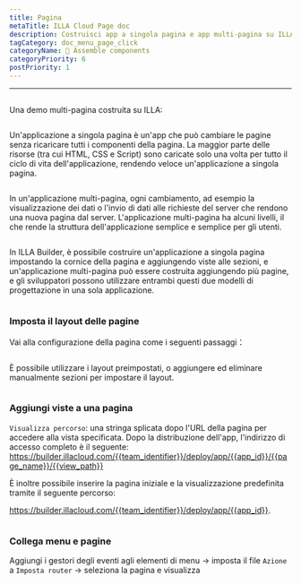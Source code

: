 ```yaml
---
title: Pagina
metaTitle: ILLA Cloud Page doc
description: Costruisci app a singola pagina e app multi-pagina su ILLA
tagCategory: doc_menu_page_click
categoryName: 🧬 Assemble components
categoryPriority: 6
postPriority: 1
---
```


* * *

## <Heading hidden>Pagina</Heading>

Una demo multi-pagina costruita su ILLA: 

<img src='https://cdn.illacloud.com/official-website/img/docs/assemble/page1.gif' alt="" />

Un'applicazione a singola pagina è un'app che può cambiare le pagine senza ricaricare tutti i componenti della pagina. La maggior parte delle risorse (tra cui HTML, CSS e Script) sono caricate solo una volta per tutto il ciclo di vita dell'applicazione, rendendo veloce un'applicazione a singola pagina.

<img src='https://cdn.illacloud.com/official-website/img/docs/assemble/page2.png' alt="" />

In un'applicazione multi-pagina, ogni cambiamento, ad esempio la visualizzazione dei dati o l'invio di dati alle richieste del server che rendono una nuova pagina dal server. L'applicazione multi-pagina ha alcuni livelli, il che rende la struttura dell'applicazione semplice e semplice per gli utenti.

<img src='https://cdn.illacloud.com/official-website/img/docs/assemble/page3.png' alt="" />

In ILLA Builder, è possibile costruire un'applicazione a singola pagina impostando la cornice della pagina e aggiungendo viste alle sezioni, e un'applicazione multi-pagina può essere costruita aggiungendo più pagine, e gli sviluppatori possono utilizzare entrambi questi due modelli di progettazione in una sola applicazione.

<img src='https://cdn.illacloud.com/official-website/img/docs/assemble/page4.png' alt="" />

### Imposta il layout delle pagine

Vai alla configurazione della pagina come i seguenti passaggi：

<img src='https://cdn.illacloud.com/official-website/img/docs/assemble/page5.png' alt="" />

È possibile utilizzare i layout preimpostati, o aggiungere ed eliminare manualmente sezioni per impostare il layout. 

<img src='https://cdn.illacloud.com/official-website/img/docs/assemble/page6.gif' alt="" />

### Aggiungi viste a una pagina

`Visualizza percorso`: una stringa splicata dopo l'URL della pagina per accedere alla vista specificata. Dopo la distribuzione dell'app, l'indirizzo di accesso completo è il seguente: https://builder.illacloud.com/{{team_identifier}}/deploy/app/{{app_id}}/{{page_name}}/{{view_path}}

È inoltre possibile inserire la pagina iniziale e la visualizzazione predefinita tramite il seguente percorso:

https://builder.illacloud.com/{{team_identifier}}/deploy/app/{{app_id}}. 

<img src='https://cdn.illacloud.com/official-website/img/docs/assemble/page7.png' alt="" />

### Collega menu e pagine

Aggiungi i gestori degli eventi agli elementi di menu → imposta il file `Azione` a `Imposta router` → seleziona la pagina e visualizza

<img src='https://cdn.illacloud.com/official-website/img/docs/assemble/page8.gif' alt="" />
